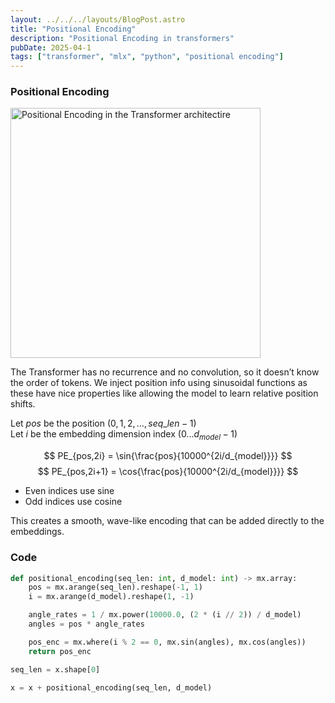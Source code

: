 ```yaml
---
layout: ../../../layouts/BlogPost.astro
title: "Positional Encoding"
description: "Positional Encoding in transformers"
pubDate: 2025-04-1
tags: ["transformer", "mlx", "python", "positional encoding"]
---
```


### Positional Encoding

<img src="https://d3p2bvoe452d0z.cloudfront.net/positional_encoding.png" width="400" alt="Positional Encoding in the Transformer architectire" class="rounded-lg"/>

The Transformer has no recurrence and no convolution, so it doesn’t know the order of tokens. We inject position info using sinusoidal functions as these have nice properties like allowing the model to learn relative position shifts.

Let $pos$ be the position $(0,1,2,...,seq\_len-1)$<br />
Let $i$ be the embedding dimension index $(0...d_{model}-1)$

$$
PE_{pos,2i} = \sin{\frac{pos}{10000^{2i/d_{model}}}}
$$
$$
PE_{pos,2i+1} = \cos{\frac{pos}{10000^{2i/d_{model}}}}
$$

- Even indices use sine
- Odd indices use cosine

This creates a smooth, wave-like encoding that can be added directly to the embeddings.

### Code
```python
def positional_encoding(seq_len: int, d_model: int) -> mx.array:
    pos = mx.arange(seq_len).reshape(-1, 1)
    i = mx.arange(d_model).reshape(1, -1)

    angle_rates = 1 / mx.power(10000.0, (2 * (i // 2)) / d_model)
    angles = pos * angle_rates

    pos_enc = mx.where(i % 2 == 0, mx.sin(angles), mx.cos(angles))
    return pos_enc

seq_len = x.shape[0]

x = x + positional_encoding(seq_len, d_model)
```
